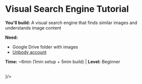 
# Visual Search Engine Tutorial

**You'll build:** A visual search engine that finds similar images and understands image content

**Need:**
- Google Drive folder with images
- [Unbody account](https://app.unbody.io)

**Time:** ~6min (1min setup + 5min build) | **Level:** Beginner

<br/>
<InlineThumbnail title="Let's start" link="/first-projects/visual-search/1-setup" icon={<ScanSearch />}/>